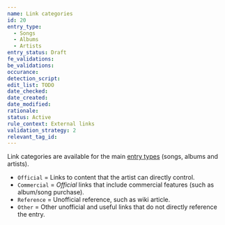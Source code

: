 ```yaml
---
name: Link categories
id: 20
entry_type:
  - Songs
  - Albums
  - Artists
entry_status: Draft
fe_validations:
be_validations:
occurance:
detection_script:
edit_list: TODO
date_checked:
date_created:
date_modified:
rationale:
status: Active
rule_context: External links
validation_strategy: 2
relevant_tag_id:
---
```


Link categories are available for the main [entry types](/docs/entry-types) (songs, albums and artists).

- `Official` = Links to content that the artist can directly control.
- `Commercial` = *Official* links that include commercial features (such as album/song purchase).
- `Reference` = Unofficial reference, such as wiki article.
- `Other` = Other unofficial and useful links that do not directly reference the entry.